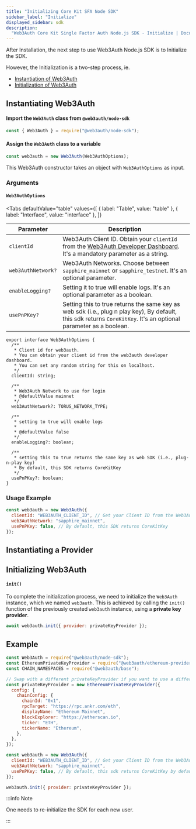 ```yaml
---
title: "Initializing Core Kit SFA Node SDK"
sidebar_label: "Initialize"
displayed_sidebar: sdk
description:
  "Web3Auth Core Kit Single Factor Auth Node.js SDK - Initialize | Documentation - Web3Auth"
---
```



After Installation, the next step to use Web3Auth Node.js SDK is to Initialize the SDK.

However, the Initialization is a two-step process, ie.

- [Instantiation of Web3Auth](#instantiating-web3auth)
- [Initialization of Web3Auth](#initializing-web3auth)

## Instantiating Web3Auth

#### Import the `Web3Auth` class from `@web3auth/node-sdk`

```javascript
const { Web3Auth } = require("@web3auth/node-sdk");
```

#### Assign the `Web3Auth` class to a variable

```javascript
const web3auth = new Web3Auth(Web3AuthOptions);
```

This Web3Auth constructor takes an object with `Web3AuthOptions` as input.

### Arguments

#### `Web3AuthOptions`

<Tabs
  defaultValue="table"
  values={[
    { label: "Table", value: "table" },
    { label: "Interface", value: "interface" },
  ]}
>

<TabItem value="table">

| Parameter          | Description                                                                                                                                                       |
| ------------------ | ----------------------------------------------------------------------------------------------------------------------------------------------------------------- |
| `clientId`         | Web3Auth Client ID. Obtain your `clientId` from the [Web3Auth Developer Dashboard](https://dashboard.web3auth.io/). It's a mandatory parameter as a string.       |
| `web3AuthNetwork?` | Web3Auth Networks. Choose between `sapphire_mainnet` or `sapphire_testnet`. It's an optional parameter.                                                           |
| `enableLogging?`   | Setting it to true will enable logs. It's an optional parameter as a boolean.                                                                                     |
| `usePnPKey?`       | Setting this to true returns the same key as web sdk (i.e., plug n play key), By default, this sdk returns `CoreKitKey`. It's an optional parameter as a boolean. |

</TabItem>

<TabItem value="interface">

```tsx
export interface Web3AuthOptions {
  /**
   * Client id for web3auth.
   * You can obtain your client id from the web3auth developer dashboard.
   * You can set any random string for this on localhost.
   */
  clientId: string;

  /**
   * Web3Auth Network to use for login
   * @defaultValue mainnet
   */
  web3AuthNetwork?: TORUS_NETWORK_TYPE;

  /**
   * setting to true will enable logs
   *
   * @defaultValue false
   */
  enableLogging?: boolean;

  /**
   * setting this to true returns the same key as web SDK (i.e., plug-n-play key)
   * By default, this SDK returns CoreKitKey
   */
  usePnPKey?: boolean;
}
```

</TabItem>

</Tabs>

### Usage Example

```javascript
const web3auth = new Web3Auth({
  clientId: "WEB3AUTH_CLIENT_ID", // Get your Client ID from the Web3Auth Dashboard
  web3AuthNetwork: "sapphire_mainnet",
  usePnPKey: false, // By default, this SDK returns CoreKitKey
});
```

## Instantiating a Provider

<InstantiatingProvider />

## Initializing Web3Auth

#### `init()`

To complete the initialization process, we need to initialize the `Web3Auth` instance, which we
named `web3auth`. This is achieved by calling the `init()` function of the previously created
`web3auth` instance, using a **private key provider**.

```javascript
await web3auth.init({ provider: privateKeyProvider });
```

## Example

```javascript
const Web3Auth = require("@web3auth/node-sdk");
const EthereumPrivateKeyProvider = require("@web3auth/ethereum-provider");
const CHAIN_NAMESPACES = require("@web3auth/base");

// Swap with a different privateKeyProvider if you want to use a different blockchain
const privateKeyProvider = new EthereumPrivateKeyProvider({
  config: {
    chainConfig: {
      chainId: "0x1",
      rpcTarget: "https://rpc.ankr.com/eth",
      displayName: "Ethereum Mainnet",
      blockExplorer: "https://etherscan.io",
      ticker: "ETH",
      tickerName: "Ethereum",
    },
  },
});

const web3auth = new Web3Auth({
  clientId: "WEB3AUTH_CLIENT_ID", // Get your Client ID from the Web3Auth Dashboard
  web3AuthNetwork: "sapphire_mainnet",
  usePnPKey: false, // By default, this sdk returns CoreKitKey by default.
});

web3auth.init({ provider: privateKeyProvider });
```

:::info Note

One needs to re-initialize the SDK for each new user.

:::
